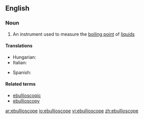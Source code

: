 ==English==

===Noun===
{{en-noun}}

# {{physics}} An instrument used to measure the [[boiling point]] of [[liquid]]s

====Translations====
{{trans-top|an instrument used to measure the boiling point of liquids}}
* Hungarian: {{t|hu|ebullioszkóp}}
* Italian: {{t-|it|ebullioscopio|m}}
{{trans-mid}}
* Spanish: {{t|es|ebulloscopía|f}}
{{trans-bottom}}

====Related terms====
* [[ebullioscopic]]
* [[ebullioscopy]]

[[ar:ebullioscope]]
[[io:ebullioscope]]
[[vi:ebullioscope]]
[[zh:ebullioscope]]
